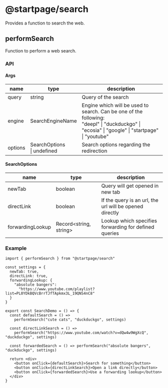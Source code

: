 
# @startpage/search

Provides a function to search the web.

## performSearch

Function to perform a web search.

### API

#### Args

| name    | type                           | description                                                                                                                                       |
| ------- | ------------------------------ | ------------------------------------------------------------------------------------------------------------------------------------------------- |
| query   | string                         | Query of the search                                                                                                                               |
| engine  | SearchEngineName               | Engine which will be used to search. Can be one of the following:<br/>"deepl" \| "duckduckgo" \| "ecosia" \| "google" \| "startpage" \| "youtube" |
| options | SearchOptions<br/>\| undefined | Search options regarding the redirection                                                                                                          |

#### SearchOptions

| name             | type                   | description                                             |
| ---------------- | ---------------------- | ------------------------------------------------------- |
| newTab           | boolean                | Query will get opened in new tab                        |
| directLink       | boolean                | If the query is an url, the url will be opened directly |
| forwardingLookup | Record<string, string> | Lookup which specifies forwarding for defined queries   |

### Example

<SearchDemo />

```
import { performSearch } from "@startpage/search"

const settings = {
  newTab: true,
  directLink: true,
  forwardingLookup: {
    "absolute bangers":
      "https://www.youtube.com/playlist?list=PL0YDkBQVcBrrTJfTApkmx3L_19QNS4nC8"
  }
}

export const SearchDemo = () => {
  const defaultSearch = () =>
    performSearch("cute cats", "duckduckgo", settings)
  
  const directLinkSearch = () =>
    performSearch("https://www.youtube.com/watch?v=dQw4w9WgXcQ", "duckduckgo", settings)
  
  const forwardedSearch = () => performSearch("absolute bangers", "duckduckgo", settings)  

  return <div>
    <button onClick={defaultSearch}>Search for something</button>
    <button onClick={directLinkSearch}>Open a link directly</button>
    <button onClick={forwardedSearch}>Use a forwarding lookup</button>
  </div>
}

```
